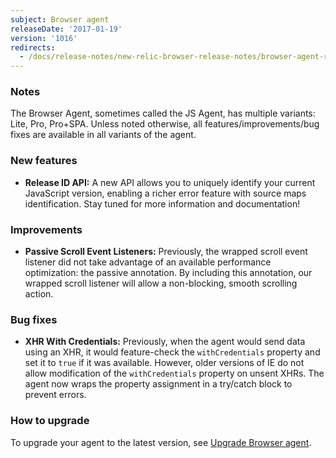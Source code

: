 ```yaml
---
subject: Browser agent
releaseDate: '2017-01-19'
version: '1016'
redirects:
  - /docs/release-notes/new-relic-browser-release-notes/browser-agent-release-notes/browser-agent-v1014
---
```


### Notes

The Browser Agent, sometimes called the JS Agent, has multiple variants: Lite, Pro, Pro+SPA. Unless noted otherwise, all features/improvements/bug fixes are available in all variants of the agent.

### New features

* **Release ID API:** A new API allows you to uniquely identify your current JavaScript version, enabling a richer error feature with source maps identification. Stay tuned for more information and documentation!

### Improvements

* **Passive Scroll Event Listeners:** Previously, the wrapped scroll event listener did not take advantage of an available performance optimization: the passive annotation. By including this annotation, our wrapped scroll listener will allow a non-blocking, smooth scrolling action.

### Bug fixes

* **XHR With Credentials:** Previously, when the agent would send data using an XHR, it would feature-check the `withCredentials` property and set it to `true` if it was available. However, older versions of IE do not allow modification of the `withCredentials` property on unsent XHRs. The agent now wraps the property assignment in a try/catch block to prevent errors.

### How to upgrade

To upgrade your agent to the latest version, see [Upgrade Browser agent](https://docs.newrelic.com/docs/browser/new-relic-browser/installation-configuration/upgrade-browser-agent).
